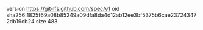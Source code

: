 version https://git-lfs.github.com/spec/v1
oid sha256:1825f69a08b85249a09dfa8da4d12ab12ee3bf5375b6cae237243472db19cb24
size 483
